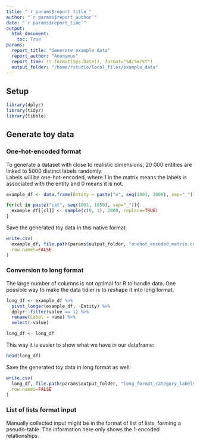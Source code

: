 ```yaml
---
title: "`r params$report_title`"
author: "`r params$report_author`"
date: "`r params$report_time`"
output:
  html_document:
    toc: True
params:
  report_title: "Generate example data"
  report_author: "Anonymus"
  report_time: !r format(Sys.Date(), format="%d/%m/%Y")
  output_folder: "/home/rstudio/local_files/example_data"
---
```


## Setup

```r
library(dplyr)
library(tidyr)
library(tibble)
```

## Generate toy data

### One-hot-encoded format

To generate a dataset with close to realistic dimensions, 20 000 entities are
linked to 5000 distinct labels randomly.  
Labels will be one-hot-encoded, where 1 in the matrix means the labels is associated
with the entity and 0 means it is not.

```r
example_df <- data.frame(Entity = paste("e", seq(1001, 3000), sep="_"))

for(cl in paste("cat", seq(1001, 1050), sep="_")){
  example_df[[cl]] <- sample(c(0, 1), 2000, replace=TRUE)
}
```

Save the generated toy data in this native format:

```r
write.csv(
  example_df, file.path(params$output_folder, "onehot_encoded_matrix.csv"),
  row.names=FALSE
)
```

### Conversion to long format

The large number of columns is not optimal for R to handle data. One possible way
to make the data tidier is to reshape it into long format.

```r
long_df <- example_df %>%
  pivot_longer(example_df, -Entity) %>%
  dplyr::filter(value == 1) %>%
  rename(Label = name) %>%
  select(-value)
```

```r
long_df <- long_df 
```

This way it is easier to show what we have in our dataframe:

```r
head(long_df)
```

Save the generated toy data in long format as well:

```r
write.csv(
  long_df, file.path(params$output_folder, "long_format_category_labels.csv"),
  row.names=FALSE
)
```

### List of lists format input

Manually collected input might be in the format of list of lists, forming a
pseudo-table. The information here only shows the 1-encoded relationships.

```r

```

